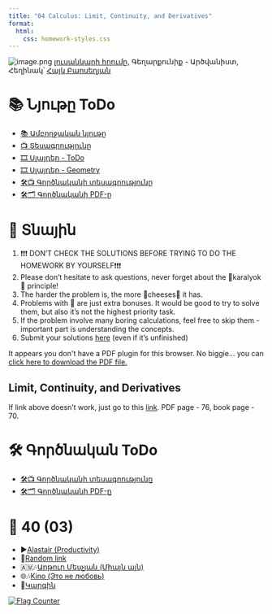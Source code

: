 ```yaml
---
title: "04 Calculus: Limit, Continuity, and Derivatives"
format:
  html:
    css: homework-styles.css
---
```


<script src="homework-scripts.js"></script>

<!-- 
[image.png](../background_photos/)
[լուս5. Verify the rank-nullity theorem: $\dim(\text{domain}) = \text{rank}(T) + \dim(\text{kernel}(T))$.



# 🛠️ Գործնականնկարի հղումը](https://unsplash.com/photos/a-tall-building-with-lots-of-windows-and-balconies-AowELlZmpZM), Հեղինակ՝ [Gor Davtyan](https://unsplash.com/@gor918) -->

![image.png](../background_photos/math_04_star_trails.jpg)
[լուսանկարի հղումը](https://www.facebook.com/photo.php?fbid=385380060260805&set=pb.100063664417627.-2207520000&type=3), Գեղարքունիք - Արծվանիստ, Հեղինակ՝ [Հայկ Բարսեղյան](https://www.facebook.com/k3stalker)

      

# 📚 Նյութը ToDo

- [📚 Ամբողջական նյութը]()
- [📺 Տեսագրությունը]()
- [🎞️ Սլայդեր - ToDo](Lectures/L01_Vectors.pdf)
- [🎞️ Սլայդեր - Geometry](Lectures/L02_Geometry_of_Vectors__Matrices.pdf)
- [🛠️📺 Գործնականի տեսագրությունը](https://youtu.be/vectors_practical)
- [🛠️🗂️ Գործնականի PDF-ը](Homeworks/hw_01_vectors.pdf)
  


# 🏡 Տնային

::: {.callout-note collapse="false"}
1. ❗❗❗ DON'T CHECK THE SOLUTIONS BEFORE TRYING TO DO THE HOMEWORK BY YOURSELF❗❗❗
2. Please don't hesitate to ask questions, never forget about the 🍊karalyok🍊 principle!
3. The harder the problem is, the more 🧀cheeses🧀 it has.
4. Problems with 🎁 are just extra bonuses. It would be good to try to solve them, but also it's not the highest priority task.
5. If the problem involve many boring calculations, feel free to skip them - important part is understanding the concepts.
6. Submit your solutions [here](https://forms.gle/CFEvNqFiTSsDLiFc6) (even if it's unfinished)
:::



```{=html}
<object data="Lectures/Կարճ մաթեմ մեքենայական ուսուցման համար.pdf" type="application/pdf" width="100%" height="100%" style="min-height:100vh;">
    <p>It appears you don't have a PDF plugin for this browser.
    No biggie... you can <a href="Lectures/Կարճ մաթեմ մեքենայական ուսուցման համար.pdf">click here to download the PDF file.</a></p>
</object>
```

## Limit, Continuity, and Derivatives

If link above doesn't work, just go to this [link](https://github.com/HaykTarkhanyan/python_math_ml_course/blob/main/math/Lectures/%D4%BF%D5%A1%D6%80%D5%B3%20%D5%B4%D5%A1%D5%A9%D5%A5%D5%B4%20%D5%B4%D5%A5%D6%84%D5%A5%D5%B6%D5%A1%D5%B5%D5%A1%D5%AF%D5%A1%D5%B6%20%D5%B8%D6%82%D5%BD%D5%B8%D6%82%D6%81%D5%B4%D5%A1%D5%B6%20%D5%B0%D5%A1%D5%B4%D5%A1%D6%80.pdf). PDF page - 76, book page - 70.

# 🛠️ Գործնական ToDo
- [🛠️📺 Գործնականի տեսագրությունը]()
- [🛠️🗂️ Գործնականի PDF-ը]()

# 🎲 40 (03)
- ▶️[Alastair (Productivity)](https://www.youtube.com/watch?v=O-FjKhkDnuc)
- 🔗[Random link](https://youtube.com/shorts/2sphKXkgzqE?si=kBF1FlNNsGL1HHY4)
- 🇦🇲🎶[Արթուր Մեսչյան (Միայն այն)](https://www.youtube.com/watch?v=_SdOtS4s5fE)
- 🌐🎶[Kino (Это не любовь)](https://www.youtube.com/watch?v=QHORvGS3BDI)
- 🤌[Կարգին](https://youtu.be/Fyc5VWnAMog)

<a href="http://s01.flagcounter.com/more/1oO"><img src="https://s01.flagcounter.com/count2/1oO/bg_FFFFFF/txt_000000/border_CCCCCC/columns_2/maxflags_10/viewers_0/labels_0/pageviews_1/flags_0/percent_0/" alt="Flag Counter"></a>